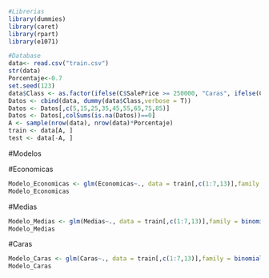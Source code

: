 
```r

#Librerias
library(dummies)
library(caret)
library(rpart)
library(e1071)
```

```r

#Database
data<- read.csv("train.csv")
str(data) 
Porcentaje<-0.7
set.seed(123)
data$Class <- as.factor(ifelse(C$SalePrice >= 250000, "Caras", ifelse(C$SalePrice >= 500000, "Medias", "Economicas")))
Datos <- cbind(data, dummy(data$Class,verbose = T))
Datos <- Datos[,c(5,15,25,35,45,55,65,75,85)]
Datos <- Datos[,colSums(is.na(Datos))==0]
A <- sample(nrow(data), nrow(data)*Porcentaje)
train <- data[A, ]
test <- data[-A, ]
```

#Modelos

#Economicas
```r
Modelo_Economicas <- glm(Economicas~., data = train[,c(1:7,13)],family = binomial(),maxit = 100)
Modelo_Economicas
```

#Medias
```r
Modelo_Medias <- glm(Medias~., data = train[,c(1:7,13)],family = binomial(),maxit = 100)
Modelo_Medias
```

#Caras 
```r
Modelo_Caras <- glm(Caras~., data = train[,c(1:7,13)],family = binomial(),maxit = 100)
Modelo_Caras
```
